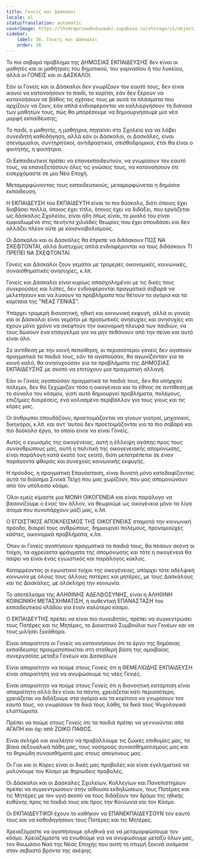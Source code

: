 ```yaml
---
title: Γονείς και Δάσκαλοι
locale: el
statusTranslation: automatic
coverImage: https://lhvmrqwrcowdvduuaukz.supabase.co/storage/v1/object/public/strapi-uploads/small_cover-educacion-fundamental.webp-2d51a7828a2b1309555be27f7e2a61a0.webp
sidebar:
    label: 36. Γονείς και Δάσκαλοι
    order: 36
---
```

Το πιο σοβαρό πρόβλημα της ΔΗΜΟΣΙΑΣ ΕΚΠΑΙΔΕΥΣΗΣ δεν είναι οι μαθητές και οι μαθήτριες του δημοτικού, του γυμνασίου ή του λυκείου, αλλά οι ΓΟΝΕΙΣ και οι ΔΑΣΚΑΛΟΙ.

Εάν οι Γονείς και οι Δάσκαλοι δεν γνωρίζουν τον εαυτό τους, δεν είναι ικανοί να κατανοήσουν το παιδί, το κορίτσι, εάν δεν ξέρουν να κατανοήσουν σε βάθος τις σχέσεις τους με αυτά τα πλάσματα που αρχίζουν να ζουν, εάν απλά ενδιαφέρονται να καλλιεργήσουν τη διάνοια των μαθητών τους, πώς θα μπορέσουμε να δημιουργήσουμε μια νέα μορφή εκπαίδευσης;

Το παιδί, ο μαθητής, η μαθήτρια, πηγαίνει στο Σχολείο για να λάβει συνειδητή καθοδήγηση, αλλά εάν οι Δάσκαλοι, οι Δασκάλες, είναι στενόμυαλοι, συντηρητικοί, αντιδραστικοί, οπισθοδρομικοί, έτσι θα είναι ο φοιτητής, η φοιτήτρια.

Οι Εκπαιδευτικοί πρέπει να επανεκπαιδευτούν, να γνωρίσουν τον εαυτό τους, να επανεξετάσουν όλες τις γνώσεις τους, να κατανοήσουν ότι εισερχόμαστε σε μια Νέα Εποχή.

Μεταμορφώνοντας τους εκπαιδευτικούς, μεταμορφώνεται η δημόσια εκπαίδευση.

Η ΕΚΠΑΙΔΕΥΣΗ του ΕΚΠΑΙΔΕΥΤΗ είναι το πιο δύσκολο, διότι όποιος έχει διαβάσει πολλά, όποιος έχει τίτλο, όποιος έχει να διδάξει, που εργάζεται ως δάσκαλος Σχολείου, είναι ήδη όπως είναι, το μυαλό του είναι εμφιαλωμένο στις πενήντα χιλιάδες θεωρίες που έχει σπουδάσει και δεν αλλάζει πλέον ούτε με κανονιοβολισμούς.

Οι Δάσκαλοι και οι Δασκάλες θα έπρεπε να διδάσκουν ΠΩΣ ΝΑ ΣΚΕΦΤΟΝΤΑΙ, αλλά δυστυχώς απλά ενδιαφέρονται να τους διδάσκουν ΤΙ ΠΡΕΠΕΙ ΝΑ ΣΚΕΦΤΟΝΤΑΙ.

Γονείς και Δάσκαλοι ζουν γεμάτοι με τρομερές οικονομικές, κοινωνικές, συναισθηματικές ανησυχίες, κ.λπ.

Γονείς και Δάσκαλοι είναι κυρίως απασχολημένοι με τις δικές τους συγκρούσεις και λύπες, δεν ενδιαφέρονται πραγματικά σοβαρά να μελετήσουν και να λύσουν τα προβλήματα που θέτουν τα αγόρια και τα κορίτσια της "ΝΕΑΣ ΓΕΝΙΑΣ".

Υπάρχει τρομερή διανοητική, ηθική και κοινωνική εκφυγή, αλλά οι γονείς και οι Δάσκαλοι είναι γεμάτοι με προσωπικές ανησυχίες και ανησυχίες και έχουν μόνο χρόνο να σκεφτούν την οικονομική πλευρά των παιδιών, να τους δώσουν ένα επάγγελμα για να μην πεθάνουν από την πείνα και αυτό είναι όλο.

Σε αντίθεση με την κοινή πεποίθηση, οι περισσότεροι γονείς δεν αγαπούν πραγματικά τα παιδιά τους, εάν τα αγαπούσαν, θα αγωνίζονταν για το κοινό καλό, θα ανησυχούσαν για τα προβλήματα της ΔΗΜΟΣΙΑΣ ΕΚΠΑΙΔΕΥΣΗΣ με σκοπό να επιτύχουν μια πραγματική αλλαγή.

Εάν οι Γονείς αγαπούσαν πραγματικά τα παιδιά τους, δεν θα υπήρχαν πόλεμοι, δεν θα ξεχώριζαν τόσο η οικογένεια και το έθνος σε αντίθεση με το σύνολο του κόσμου, γιατί αυτό δημιουργεί προβλήματα, πολέμους, επιζήμιες διαιρέσεις, ένα κολασμένο περιβάλλον για τους γιους και τις κόρες μας.

Οι άνθρωποι σπουδάζουν, προετοιμάζονται να γίνουν γιατροί, μηχανικοί, δικηγόροι, κ.λπ. και αντ 'αυτού δεν προετοιμάζονται για το πιο σοβαρό και πιο δύσκολο έργο, το οποίο είναι να είναι Γονείς.

Αυτός ο εγωισμός της οικογένειας, αυτή η έλλειψη αγάπης προς τους συνανθρώπους μας, αυτή η πολιτική της οικογενειακής απομόνωσης, είναι παράλογη κατά εκατό τοις εκατό, διότι μετατρέπεται σε έναν παράγοντα φθοράς και συνεχούς κοινωνικής εκφυγής.

Η πρόοδος, η πραγματική Επανάσταση, είναι δυνατή μόνο κατεδαφίζοντας αυτά τα διάσημα Σινικά Τείχη που μας χωρίζουν, που μας απομονώνουν από τον υπόλοιπο κόσμο.

Όλοι εμείς είμαστε μια ΜΟΝΗ ΟΙΚΟΓΕΝΕΙΑ και είναι παράλογο να βασανίζουμε ο ένας τον άλλον, να θεωρούμε ως οικογένεια μόνο τα λίγα άτομα που συνυπάρχουν μαζί μας, κ.λπ.

Ο ΕΓΩΙΣΤΙΚΟΣ ΑΠΟΚΛΕΙΣΜΟΣ ΤΗΣ ΟΙΚΟΓΕΝΕΙΑΣ σταματά την κοινωνική πρόοδο, διαιρεί τους ανθρώπους, δημιουργεί πολέμους, προνομιούχες κάστες, οικονομικά προβλήματα, κ.λπ.

Όταν οι Γονείς αγαπήσουν πραγματικά τα παιδιά τους, θα πέσουν σκόνη οι τοίχοι, τα αχρείαστα φράγματα της απομόνωσης και τότε η οικογένεια θα πάψει να είναι ένας εγωιστικός και παράλογος κύκλος.

Καταρρέοντας οι εγωιστικοί τοίχοι της οικογένειας, υπάρχει τότε αδελφική κοινωνία με όλους τους άλλους πατέρες και μητέρες, με τους Δασκάλους και τις Δασκάλες, με ολόκληρη την κοινωνία.

Το αποτέλεσμα της ΑΛΗΘΙΝΗΣ ΑΔΕΛΦΟΣΥΝΗΣ, είναι η ΑΛΗΘΙΝΗ ΚΟΙΝΩΝΙΚΗ ΜΕΤΑΣΧΗΜΑΤΙΣΗ, η αυθεντική ΕΠΑΝΑΣΤΑΣΗ του εκπαιδευτικού κλάδου για έναν καλύτερο κόσμο.

Ο ΕΚΠΑΙΔΕΥΤΗΣ πρέπει να είναι πιο συνειδητός, πρέπει να συγκεντρώσει τους Πατέρες και τις Μητέρες, το Διοικητικό Συμβούλιο των Γονέων και να τους μιλήσει ξεκάθαρα.

Είναι απαραίτητο οι Γονείς να κατανοήσουν ότι το έργο της δημόσιας εκπαίδευσης πραγματοποιείται στη σταθερή βάση της αμοιβαίας συνεργασίας μεταξύ Γονέων και Δασκάλων.

Είναι απαραίτητο να πούμε στους Γονείς ότι η ΘΕΜΕΛΙΩΔΗΣ ΕΚΠΑΙΔΕΥΣΗ είναι απαραίτητη για να ανυψώσουμε τις νέες Γενιές.

Είναι απαραίτητο να πούμε στους Γονείς ότι η διανοητική κατάρτιση είναι απαραίτητη αλλά δεν είναι τα πάντα, χρειάζεται κάτι περισσότερο, χρειάζεται να διδάξουμε στα αγόρια και τα κορίτσια να γνωρίσουν τον εαυτό τους, να γνωρίσουν τα δικά τους λάθη, τα δικά τους Ψυχολογικά ελαττώματα.

Πρέπει να πούμε στους Γονείς ότι τα παιδιά πρέπει να γεννιούνται από ΑΓΑΠΗ και όχι από ΖΩΙΚΟ ΠΑΘΟΣ.

Είναι σκληρό και ανελέητο να προβάλλουμε τις ζωικές επιθυμίες μας, τα βίαια σεξουαλικά πάθη μας, τους νοσηρούς συναισθηματισμούς μας και τα θηριώδη συναισθήματά μας στους απογόνους μας.

Οι Γιοι και οι Κόρες είναι οι δικές μας προβολές και είναι εγκληματικό να μολύνουμε τον Κόσμο με θηριώδεις προβολές.

Οι Δάσκαλοι και οι Δασκάλες Σχολείων, Κολλεγίων και Πανεπιστημίων πρέπει να συγκεντρώσουν στην αίθουσα εκδηλώσεων, τους Πατέρες και τις Μητέρες με τον υγιή σκοπό να τους διδάξουν τον δρόμο της ηθικής ευθύνης προς τα παιδιά τους και προς την Κοινωνία και τον Κόσμο.

Οι ΕΚΠΑΙΔΕΥΤΙΚΟΙ έχουν το καθήκον να ΕΠΑΝΕΚΠΑΙΔΕΥΣΟΥΝ τον εαυτό τους και να καθοδηγήσουν τους Πατέρες και τις Μητέρες.

Χρειαζόμαστε να αγαπήσουμε αληθινά για να μεταμορφώσουμε τον κόσμο. Χρειαζόμαστε να ενωθούμε για να ανυψώσουμε μεταξύ όλων μας, τον θαυμάσιο Ναό της Νέας Εποχής που αυτή τη στιγμή ξεκινά ανάμεσα στον σεβαστό βρόντο της σκέψης.

